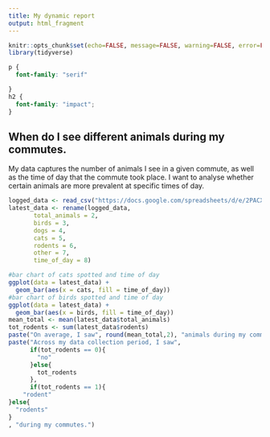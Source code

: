 ---
title: My dynamic report
output: html_fragment
---

```{r setup, include=FALSE}
knitr::opts_chunk$set(echo=FALSE, message=FALSE, warning=FALSE, error=FALSE)
library(tidyverse)
```

```{css}
p {
  font-family: "serif"

}
h2 {
  font-family: "impact";
}

```

## When do I see different animals during my commutes.
My data captures the number of animals I see in a given commute, as well as the time of day that the commute took place. I want to analyse whether certain animals are more prevalent at specific times of day. 

```{r}
logged_data <- read_csv("https://docs.google.com/spreadsheets/d/e/2PACX-1vRInso6d7HiDopyL5_M_7liO5rjhMrZlL7tRn56HpdUJS86uiFCI3ulIMAnnBwwzijRSpdps2uE5ina/pub?output=csv")
latest_data <- rename(logged_data,
       total_animals = 2,
       birds = 3,
       dogs = 4,
       cats = 5,
       rodents = 6,
       other = 7,
       time_of_day = 8)

#bar chart of cats spotted and time of day
ggplot(data = latest_data) +
  geom_bar(aes(x = cats, fill = time_of_day))
#bar chart of birds spotted and time of day
ggplot(data = latest_data) +
  geom_bar(aes(x = birds, fill = time_of_day))
mean_total <- mean(latest_data$total_animals)
tot_rodents <- sum(latest_data$rodents)
paste("On average, I saw", round(mean_total,2), "animals during my commutes.")
paste("Across my data collection period, I saw",
      if(tot_rodents == 0){
        "no"
      }else{
        tot_rodents
      }, 
      if(tot_rodents == 1){
    "rodent"
}else{
  "rodents"
}
, "during my commutes.")
```

